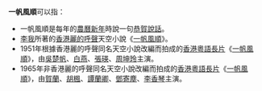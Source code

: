 '''一帆風順'''可以指：
*一帆風順是每年的[[農曆新年|農曆新年]]時說一句[[恭賀說話|恭賀說話]]。
*[[李我|李我]]所著的[[香港麗的呼聲|香港麗的呼聲]]天空小說《[[一帆風順_(小說)|一帆風順]]》。
*1951年根據香港麗的呼聲同名天空小說改編而拍成的[[香港|香港]][[粵語長片|粵語長片]]《[[一帆風順_(1951年電影)|一帆風順]]》，由[[吳楚帆|吳楚帆]]、[[白燕|白燕]]、[[張瑛|張瑛]]、[[周坤玲|周坤玲]]主演。
*1965年非香港麗的呼聲同名天空小說改編而拍成的[[香港|香港]][[粵語長片|粵語長片]]《[[一帆風順_(1965年電影)|一帆風順]]》，由[[賀蘭|賀蘭]]、[[胡楓|胡楓]]、[[譚蘭卿|譚蘭卿]]、[[鄧寄塵|鄧寄塵]]、[[李香琴|李香琴]]主演。
{{disambig|Cat=四字消歧义}}